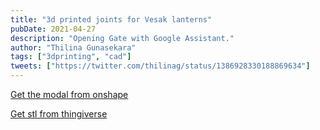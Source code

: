 ```yaml
---
title: "3d printed joints for Vesak lanterns"
pubDate: 2021-04-27
description: "Opening Gate with Google Assistant."
author: "Thilina Gunasekara"
tags: ["3dprinting", "cad"]
tweets: ["https://twitter.com/thilinag/status/1386928330188869634"]
---
```


[Get the modal from onshape](https://cad.onshape.com/documents/e71314a5e23d9ffd9a0e6810/w/278484667430c3fa7fd0d500/e/91ace6defc242ad01ec9f4b1?renderMode=0&uiState=644c81659929db0e600a7037)

[Get stl from thingiverse](https://www.thingiverse.com/thing:5996933)
